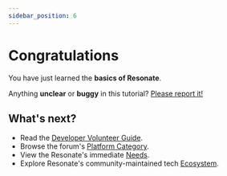 ```yaml
---
sidebar_position: 6
---
```


# Congratulations

You have just learned the **basics of Resonate**.

Anything **unclear** or **buggy** in this tutorial? [Please report it!](https://github.com/resonatecoop/docs/issues)

## What's next?

- Read the [Developer Volunteer Guide](https://community.resonate.is/t/dev-volunteers-needed-to-build-the-resonate-ecosystem/2262).
- Browse the forum's [Platform Category](https://community.resonate.is/c/platform/52).
- View the Resonate's immediate [Needs](https://community.resonate.is/c/needs/96).
- Explore Resonate's community-maintained tech [Ecosystem](/docs/category/ecosystem).
